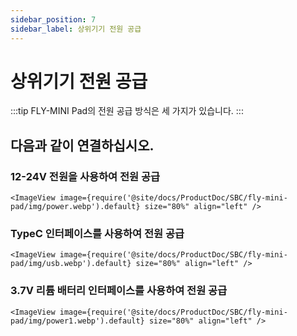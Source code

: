 ```yaml
---
sidebar_position: 7
sidebar_label: 상위기기 전원 공급
---
```




# 상위기기 전원 공급

:::tip
FLY-MINI Pad의 전원 공급 방식은 세 가지가 있습니다.
:::

## 다음과 같이 연결하십시오.

### 12-24V 전원을 사용하여 전원 공급

    <ImageView image={require('@site/docs/ProductDoc/SBC/fly-mini-pad/img/power.webp').default} size="80%" align="left" />


### TypeC 인터페이스를 사용하여 전원 공급

    <ImageView image={require('@site/docs/ProductDoc/SBC/fly-mini-pad/img/usb.webp').default} size="80%" align="left" />

### 3.7V 리튬 배터리 인터페이스를 사용하여 전원 공급

    <ImageView image={require('@site/docs/ProductDoc/SBC/fly-mini-pad/img/power1.webp').default} size="80%" align="left" />